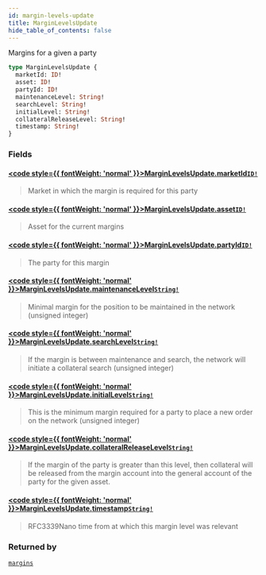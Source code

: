 ```yaml
---
id: margin-levels-update
title: MarginLevelsUpdate
hide_table_of_contents: false
---
```








Margins for a given a party

```graphql
type MarginLevelsUpdate {
  marketId: ID!
  asset: ID!
  partyId: ID!
  maintenanceLevel: String!
  searchLevel: String!
  initialLevel: String!
  collateralReleaseLevel: String!
  timestamp: String!
}
```


### Fields

#### [<code style={{ fontWeight: 'normal' }}>MarginLevelsUpdate.<b>marketId</b></code>](#)<Bullet />[`ID!`](/testnet/api/graphql/scalars/id) <Badge class="secondary" text="non-null"/> <Badge class="secondary" text="scalar"/>
> Market in which the margin is required for this party
> 

#### [<code style={{ fontWeight: 'normal' }}>MarginLevelsUpdate.<b>asset</b></code>](#)<Bullet />[`ID!`](/testnet/api/graphql/scalars/id) <Badge class="secondary" text="non-null"/> <Badge class="secondary" text="scalar"/>
> Asset for the current margins
> 

#### [<code style={{ fontWeight: 'normal' }}>MarginLevelsUpdate.<b>partyId</b></code>](#)<Bullet />[`ID!`](/testnet/api/graphql/scalars/id) <Badge class="secondary" text="non-null"/> <Badge class="secondary" text="scalar"/>
> The party for this margin
> 

#### [<code style={{ fontWeight: 'normal' }}>MarginLevelsUpdate.<b>maintenanceLevel</b></code>](#)<Bullet />[`String!`](/testnet/api/graphql/scalars/string) <Badge class="secondary" text="non-null"/> <Badge class="secondary" text="scalar"/>
> Minimal margin for the position to be maintained in the network (unsigned integer)
> 

#### [<code style={{ fontWeight: 'normal' }}>MarginLevelsUpdate.<b>searchLevel</b></code>](#)<Bullet />[`String!`](/testnet/api/graphql/scalars/string) <Badge class="secondary" text="non-null"/> <Badge class="secondary" text="scalar"/>
> If the margin is between maintenance and search, the network will initiate a collateral search (unsigned integer)
> 

#### [<code style={{ fontWeight: 'normal' }}>MarginLevelsUpdate.<b>initialLevel</b></code>](#)<Bullet />[`String!`](/testnet/api/graphql/scalars/string) <Badge class="secondary" text="non-null"/> <Badge class="secondary" text="scalar"/>
> This is the minimum margin required for a party to place a new order on the network (unsigned integer)
> 

#### [<code style={{ fontWeight: 'normal' }}>MarginLevelsUpdate.<b>collateralReleaseLevel</b></code>](#)<Bullet />[`String!`](/testnet/api/graphql/scalars/string) <Badge class="secondary" text="non-null"/> <Badge class="secondary" text="scalar"/>
> If the margin of the party is greater than this level, then collateral will be released from the margin account into
the general account of the party for the given asset.
> 

#### [<code style={{ fontWeight: 'normal' }}>MarginLevelsUpdate.<b>timestamp</b></code>](#)<Bullet />[`String!`](/testnet/api/graphql/scalars/string) <Badge class="secondary" text="non-null"/> <Badge class="secondary" text="scalar"/>
> RFC3339Nano time from at which this margin level was relevant
> 



### Returned by

[`margins`](/testnet/api/graphql/subscriptions/margins)  <Badge class="secondary" text="subscription"/>




